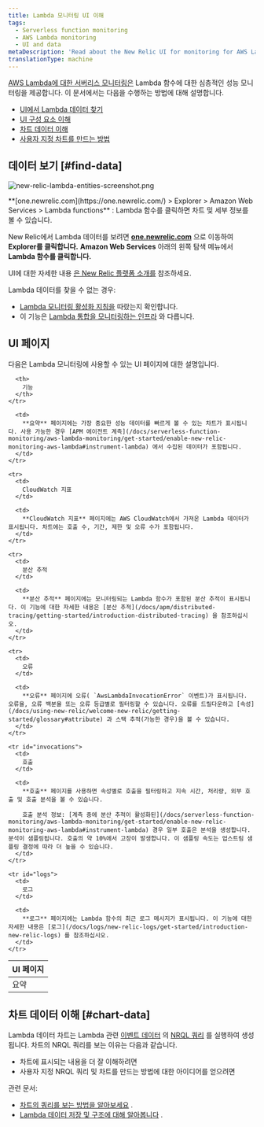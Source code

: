 ```yaml
---
title: Lambda 모니터링 UI 이해
tags:
  - Serverless function monitoring
  - AWS Lambda monitoring
  - UI and data
metaDescription: 'Read about the New Relic UI for monitoring for AWS Lambda functions, including details about the UI pages and charts.'
translationType: machine
---
```



[AWS Lambda에 대한 서버리스 모니터링은](/docs/introduction-new-relic-monitoring-aws-lambda) Lambda 함수에 대한 심층적인 성능 모니터링을 제공합니다. 이 문서에서는 다음을 수행하는 방법에 대해 설명합니다.

* [UI에서 Lambda 데이터 찾기](#find-data)
* [UI 구성 요소 이해](#ui-pages)
* [차트 데이터 이해](#chart-data)
* [사용자 지정 차트를 만드는 방법](#chart-data)

## 데이터 보기 [#find-data]

<img
  title="new-relic-lambda-entities-screenshot.png"
  alt="new-relic-lambda-entities-screenshot.png"
  src={newRelicLambdaEntitiesScreenshot0}
/>

<figcaption>
  **[one.newrelic.com](https://one.newrelic.com/) > Explorer > Amazon Web Services > Lambda functions** : Lambda 함수를 클릭하면 차트 및 세부 정보를 볼 수 있습니다.
</figcaption>

New Relic에서 Lambda 데이터를 보려면 **[one.newrelic.com](https://one.newrelic.com/)** 으로 이동하여 **Explorer를 클릭합니다.** **Amazon Web Services** 아래의 왼쪽 탐색 메뉴에서 **Lambda 함수를 클릭합니다.**

UI에 대한 자세한 내용 [은 New Relic 플랫폼 소개를](/docs/project-wanda-early-access-future-new-relic-platform) 참조하세요.

<Callout variant="important">
  Lambda 데이터를 찾을 수 없는 경우:

  * [Lambda 모니터링 활성화 지침을](/docs/install-enable-new-relics-monitoring-aws-lambda) 따랐는지 확인합니다.
  * 이 기능은 [Lambda 통합을 모니터링하는 인프라](/docs/integrations/amazon-integrations/aws-integrations-list/aws-lambda-monitoring-integration) 와 다릅니다.
</Callout>

## UI 페이지

다음은 Lambda 모니터링에 사용할 수 있는 UI 페이지에 대한 설명입니다.

<table>
  <thead>
    <tr>
      <th style={{ width: "150px" }}>
        UI 페이지
      </th>

      <th>
        기능
      </th>
    </tr>
  </thead>

  <tbody>
    <tr>
      <td>
        요약
      </td>

      <td>
        **요약** 페이지에는 가장 중요한 성능 데이터를 빠르게 볼 수 있는 차트가 표시됩니다. 사용 가능한 경우 [APM 에이전트 계측](/docs/serverless-function-monitoring/aws-lambda-monitoring/get-started/enable-new-relic-monitoring-aws-lambda#instrument-lambda) 에서 수집된 데이터가 포함됩니다.
      </td>
    </tr>

    <tr>
      <td>
        CloudWatch 지표
      </td>

      <td>
        **CloudWatch 지표** 페이지에는 AWS CloudWatch에서 가져온 Lambda 데이터가 표시됩니다. 차트에는 호출 수, 기간, 제한 및 오류 수가 포함됩니다.
      </td>
    </tr>

    <tr>
      <td>
        분산 추적
      </td>

      <td>
        **분산 추적** 페이지에는 모니터링되는 Lambda 함수가 포함된 분산 추적이 표시됩니다. 이 기능에 대한 자세한 내용은 [분산 추적](/docs/apm/distributed-tracing/getting-started/introduction-distributed-tracing) 을 참조하십시오.
      </td>
    </tr>

    <tr>
      <td>
        오류
      </td>

      <td>
        **오류** 페이지에 오류( `AwsLambdaInvocationError` 이벤트)가 표시됩니다. 오류율, 오류 백분율 또는 오류 등급별로 필터링할 수 있습니다. 오류를 드릴다운하고 [속성](/docs/using-new-relic/welcome-new-relic/getting-started/glossary#attribute) 과 스택 추적(가능한 경우)을 볼 수 있습니다.
      </td>
    </tr>

    <tr id="invocations">
      <td>
        호출
      </td>

      <td>
        **호출** 페이지를 사용하면 속성별로 호출을 필터링하고 지속 시간, 처리량, 외부 호출 및 호출 분석을 볼 수 있습니다.

        호출 분석 정보: [계측 중에 분산 추적이 활성화된](/docs/serverless-function-monitoring/aws-lambda-monitoring/get-started/enable-new-relic-monitoring-aws-lambda#instrument-lambda) 경우 일부 호출은 분석을 생성합니다. 분석이 샘플링됩니다. 호출의 약 10%에서 고장이 발생합니다. 이 샘플링 속도는 업스트림 샘플링 결정에 따라 더 높을 수 있습니다.
      </td>
    </tr>

    <tr id="logs">
      <td>
        로그
      </td>

      <td>
        **로그** 페이지에는 Lambda 함수의 최근 로그 메시지가 표시됩니다. 이 기능에 대한 자세한 내용은 [로그](/docs/logs/new-relic-logs/get-started/introduction-new-relic-logs) 를 참조하십시오.
      </td>
    </tr>
  </tbody>
</table>

## 차트 데이터 이해 [#chart-data]

Lambda 데이터 차트는 Lambda 관련 [이벤트 데이터](/docs/understand-your-lambda-data#data-structure) 의 [NRQL 쿼리](/docs/insights/nrql-new-relic-query-language/using-nrql/introduction-nrql) 를 실행하여 생성됩니다. 차트의 NRQL 쿼리를 보는 이유는 다음과 같습니다.

* 차트에 표시되는 내용을 더 잘 이해하려면
* 사용자 지정 NRQL 쿼리 및 차트를 만드는 방법에 대한 아이디어를 얻으려면

관련 문서:

* [차트의 쿼리를 보는 방법을 알아보세요](/docs/using-new-relic/user-interface-functions/view-your-data/standard-page-functions#view-query) .
* [Lambda 데이터 저장 및 구조에 대해 알아봅니다](/docs/understand-your-lambda-data) .